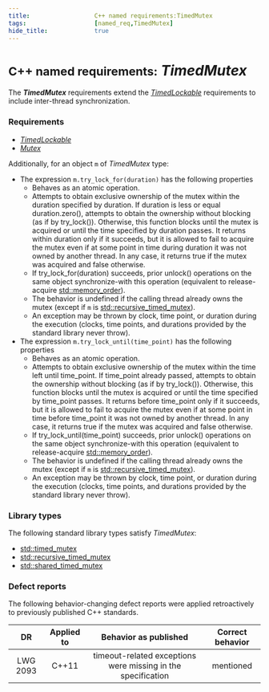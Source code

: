 ```yaml
---
title:                  C++ named requirements:TimedMutex     
tags:                   [named_req,TimedMutex]
hide_title:             true
---
```



# <Since v='cpp11'><small>C++ named requirements:</small> *TimedMutex*</Since>

The ***TimedMutex*** requirements extend the [*TimedLockable*](/docs/named_req/TimedLockable) requirements to include inter-thread synchronization.

### Requirements
* [*TimedLockable*](/docs/named_req/TimedLockable)
* [*Mutex*](/docs/named_req/Mutex)

Additionally, for an object `m` of *TimedMutex* type:

* The expression `m.try_lock_for(duration)` has the following properties
    * Behaves as an atomic operation.
    * Attempts to obtain exclusive ownership of the mutex within the duration specified by duration. If duration is less or equal duration.zero(), attempts to obtain the ownership without blocking (as if by try_lock()). 
      Otherwise, this function blocks until the mutex is acquired or until the time specified by duration passes. It returns within duration only if it succeeds, but it is allowed to fail to acquire the mutex even if at some point in time during duration it was not owned by another thread. 
      In any case, it returns <a>true</a> if the mutex was acquired and <a>false</a> otherwise.
    * If try_lock_for(duration) succeeds, prior unlock() operations on the same object synchronize-with this operation (equivalent to release-acquire [std::memory_order](/docs/std/atomic/memory_order)).
    * The behavior is undefined if the calling thread already owns the mutex (except if `m` is [std::recursive_timed_mutex](/docs/std/thread/recursive_timed_mutex)).
    * An exception may be thrown by clock, time point, or duration during the execution (clocks, time points, and durations provided by the standard library never throw).
* The expression `m.try_lock_until(time_point)` has the following properties
    * Behaves as an atomic operation.
    * Attempts to obtain exclusive ownership of the mutex within the time left until time_point. If time_point already passed, attempts to obtain the ownership without blocking (as if by try_lock()). Otherwise, this function blocks until the mutex is acquired or until the time specified by time_point passes. It returns before time_point only if it succeeds, but it is allowed to fail to acquire the mutex even if at some point in time before time_point it was not owned by another thread. In any case, it returns true if the mutex was acquired and false otherwise.
    * If try_lock_until(time_point) succeeds, prior unlock() operations on the same object synchronize-with this operation (equivalent to release-acquire [std::memory_order](/docs/std/atomic/memory_order)).
    * The behavior is undefined if the calling thread already owns the mutex (except if `m` is [std::recursive_timed_mutex](/docs/std/thread/recursive_timed_mutex)).
    * An exception may be thrown by clock, time point, or duration during the execution (clocks, time points, and durations provided by the standard library never throw).

### Library types
The following standard library types satisfy *TimedMutex*:

* [std::timed_mutex](/docs/std/thread/timed_mutex)
* [std::recursive_timed_mutex](/docs/std/thread/recursive_timed_mutex)
* [std::shared_timed_mutex](/docs/std/thread/shared_timed_mutex)

### Defect reports
The following behavior-changing defect reports were applied retroactively to previously published C++ standards.

|    DR    | Applied to |                     Behavior as published                    | Correct behavior |
|:--------:|:----------:|:------------------------------------------------------------:|:----------------:|
| LWG 2093 | C++11      | timeout-related exceptions were missing in the specification | mentioned        |